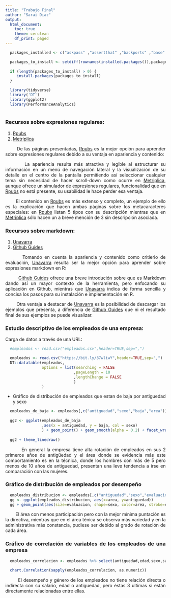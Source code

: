 ---
title: "Trabajo Final"
author: "Sarai Diaz"
output: 
  html_document:
    toc: true
    theme: cerulean
    df_print: paged
---

<style>
body {
text-align: justify}
</style>

```{r setup, include=FALSE}

  packages_installed <- c("askpass" ,"assertthat" ,"backports" ,"base" ,"base64enc" ,"BH" ,"bitops" ,"boot" ,"brew" ,"broom" ,"callr" ,"cellranger" ,"class" ,"cli" ,"clipr" ,"clisymbols" ,"cluster" ,"codetools" ,"colorspace" ,"commonmark" ,"compiler" ,"covr" ,"crayon" ,"crosstalk" ,"curl" ,"datasets" ,"DBI" ,"dbplyr" ,"desc" ,"devtools" ,"digest" ,"dplyr" ,"DT" ,"ellipsis" ,"evaluate" ,"fansi" ,"farver" ,"fastmap" ,"forcats" ,"foreign" ,"fs" ,"generics" ,"ggplot2" ,"gh" ,"git2r" ,"glue" ,"graphics" ,"grDevices" ,"grid" ,"gtable" ,"haven" ,"highr" ,"hms" ,"htmltools" ,"htmlwidgets" ,"httpuv" ,"httr" ,"ini" ,"jsonlite" ,"KernSmooth" ,"knitr" ,"labeling" ,"later" ,"lattice" ,"lazyeval" ,"lifecycle" ,"lubridate" ,"magrittr" ,"markdown" ,"MASS" ,"Matrix" ,"memoise" ,"methods" ,"mgcv" ,"mime" ,"modelr" ,"munsell" ,"nlme" ,"nnet" ,"openssl" ,"packrat" ,"parallel" ,"PerformanceAnalytics" ,"pillar" ,"pkgbuild" ,"pkgconfig" ,"pkgload" ,"plogr" ,"plyr" ,"praise" ,"prettyunits" ,"processx" ,"progress" ,"promises" ,"ps" ,"purrr" ,"quadprog" ,"R6" ,"rcmdcheck" ,"RColorBrewer" ,"Rcpp" ,"RCurl" ,"readr" ,"readxl" ,"rematch" ,"remotes" ,"reprex" ,"reshape2" ,"rex" ,"rlang" ,"rmarkdown" ,"roxygen2" ,"rpart" ,"rprojroot" ,"rsconnect" ,"rstudioapi" ,"rversions" ,"rvest" ,"scales" ,"selectr" ,"sessioninfo" ,"shiny" ,"sourcetools" ,"spatial" ,"splines" ,"stats" ,"stats4" ,"stringi" ,"stringr" ,"survival" ,"sys" ,"tcltk" ,"testthat" ,"tibble" ,"tidyr" ,"tidyselect" ,"tidyverse" ,"tinytex" ,"tools" ,"translations" ,"usethis" ,"utf8" ,"utils" ,"vctrs" ,"viridisLite" ,"whisker" ,"withr" ,"xfun" ,"xml2" ,"xopen" ,"xtable" ,"xts" ,"yaml" ,"zeallot" ,"zoo")

  packages_to_install <- setdiff(rownames(installed.packages()),packages_installed)
  
  if (length(packages_to_install) > 0) {
     install.packages(packages_to_install)
  }

  library(tidyverse)  
  library('DT')
  library(ggplot2)
  library(PerformanceAnalytics)
  
```

### Recursos sobre expresiones regulares:
  1. [Rpubs](http://rpubs.com/ydmarinb/429756)
  2. [Metriplica](https://www.metriplica.com/informes-y-estudios-de-analitica-digital/recursos-herramientas-de-analitica/expresiones-regulares/)

  &nbsp;&nbsp;&nbsp;&nbsp;&nbsp;&nbsp;&nbsp;De las páginas presentadas, [Rpubs](http://rpubs.com/ydmarinb/429756) es la mejor opción para aprender sobre expresiones regulares debido a su ventaja en apariencia y contenido:
  
  &nbsp;&nbsp;&nbsp;&nbsp;&nbsp;&nbsp;&nbsp;La apariencia resulta más atractiva y legible al estructurar su información en un menú de navegación lateral y la visualización de su detalle en el centro de la pantalla permitiendo así seleccionar cualquier tema sin necesidad de hacer scroll-down como ocurre en [Metriplica](https://www.metriplica.com/informes-y-estudios-de-analitica-digital/recursos-herramientas-de-analitica/expresiones-regulares/), aunque ofrece un simulador de expresiones regulares, funcionalidad que en [Rpubs](http://rpubs.com/ydmarinb/429756) no está presente, su usabilidad le hace perder esa ventaja.
  
  &nbsp;&nbsp;&nbsp;&nbsp;&nbsp;&nbsp;&nbsp;El contenido en [Rpubs](http://rpubs.com/ydmarinb/429756) es más extenso y completo, un ejemplo de ello es la explicación que hacen ambas páginas sobre los metacaracteres especiales: en [Rpubs](http://rpubs.com/ydmarinb/429756) listan 5 tipos con su descripción mientras que en [Metriplica](https://www.metriplica.com/informes-y-estudios-de-analitica-digital/recursos-herramientas-de-analitica/expresiones-regulares/) sólo hacen un a breve mención de 3 sin descripción asociada.
  
### Recursos sobre markdown:

  1. [Unavarra](http://www.unavarra.es/personal/tgoicoa/ESTADISTICA_RMarkdown_tomas/basicRmarkdown)
  2. [Github Guides](https://guides.github.com/features/mastering-markdown/)
  
  &nbsp;&nbsp;&nbsp;&nbsp;&nbsp;&nbsp;&nbsp;Tomando en cuenta la apariencia y contenido como critierio de evaluación, [Unavarra](http://www.unavarra.es/personal/tgoicoa/ESTADISTICA_RMarkdown_tomas/basicRmarkdown) resulta ser la mejor opción para aprender sobre expresiones markdown en R:
  
  &nbsp;&nbsp;&nbsp;&nbsp;&nbsp;&nbsp;&nbsp; [Github Guides](https://guides.github.com/features/mastering-markdown/) ofrece una breve introdución sobre que es Markdown dando así un mayor contexto de la herramienta, pero enfocando su aplicación en Github, mientras que  [Unavarra](http://www.unavarra.es/personal/tgoicoa/ESTADISTICA_RMarkdown_tomas/basicRmarkdown) indica de forma sencilla y concisa los pasos para su instalación e implementación en R.
  
  &nbsp;&nbsp;&nbsp;&nbsp;&nbsp;&nbsp;&nbsp; Otra ventaja a destacar de [Unavarra](http://www.unavarra.es/personal/tgoicoa/ESTADISTICA_RMarkdown_tomas/basicRmarkdown) es la posibilidad de descargar los ejemplos que presenta, a diferencia de [Github Guides](https://guides.github.com/features/mastering-markdown/) que ni el resultado final de sus ejemplos se puede visualizar.
  

### Estudio descriptivo de los empleados de una empresa:

  Carga de datos a través de una URL:

```{r echo=FALSE}
  #empleados <- read.csv("empleados.csv",header=TRUE,sep=",")

  empleados <- read.csv("https://bit.ly/37wliwY",header=TRUE,sep=",")
  DT::datatable(empleados,
                options = list(searching = FALSE
                              ,pageLength = 10
                              ,lengthChange = FALSE
                              )
                )
```


+ Gráfico de distribución de empleados que estan de baja por antiguedad y sexo 

```{r echo=FALSE, message=FALSE}

  empleados_de_baja <- empleados[,c("antiguedad","sexo","baja","area")]
  
  gg2 <- ggplot(empleados_de_baja
                ,aes(x = antiguedad, y = baja, col = sexo)
                ) + geom_point() + geom_smooth(alpha = 0.2) + facet_wrap(~ area)
  
  gg2 + theme_linedraw()


```
  
  &nbsp;&nbsp;&nbsp;&nbsp;&nbsp;&nbsp;&nbsp; En general la empresa tiene alta rotación de empleados en sus 2 primeros años de antigüedad y el área donde se evidencia más este comportamiento es en la técnica, donde los hombres con más de 5 pero menos de 10 años de antiguedad, presentan una leve tendencia a irse en comparación con las mujeres.

### Gráfico de distribución de empleados por desempeño

```{r , echo=FALSE}

  empleados_distribucion <- empleados[,c("antiguedad","sexo","evaluacion","area")]
  gg <- ggplot(empleados_distribucion, aes(x=area, y=antiguedad)) 
  gg + geom_point(aes(size=evaluacion, shape=sexo, color=area, stroke=evaluacion))


```

  &nbsp;&nbsp;&nbsp;&nbsp;&nbsp;&nbsp;&nbsp; El área con menos participación pero con la mejor mínima puntación es la directiva, mientras que en el área ténica se observa más variedad y en la administrativa más constancia, pudiese ser debido al grado de rotación de cada área.

### Gráfico de correlación de variables de los empleados de una empresa

```{r , echo=FALSE}

  empleados_correlacion <- empleados %>% select(antiguedad,edad,sexo,salario,evaluacion)
  
  chart.Correlation(sapply(empleados_correlacion, as.numeric))

```

  &nbsp;&nbsp;&nbsp;&nbsp;&nbsp;&nbsp;&nbsp; El desempeño y género de los empleados no tiene relación directa o indirecta con su salario, edad o antiguedad, pero éstas 3 ultimas si están directamente relacionadas entre ellas.
